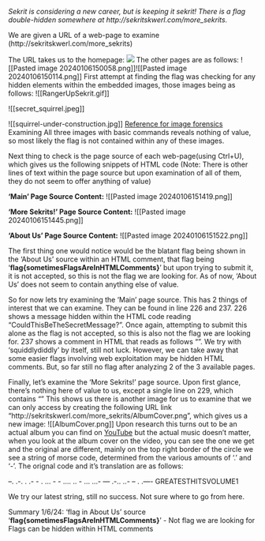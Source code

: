 *Sekrit is considering a new career, but is keeping it sekrit! There is a flag double-hidden somewhere at http://sekritskwerl.com/more_sekrits.*

We are given a URL of a web-page to examine (http://sekritskwerl.com/more_sekrits) 

The URL takes us to the homepage:
![](/assets/Pasted image 20240106145957.png)
The other pages are as follows:
![[Pasted image 20240106150058.png]]![[Pasted image 20240106150114.png]]
First attempt at finding the flag was checking for any hidden elements within the embedded images, those images being as follows:
![[RangerUpSekrit.gif]]


![[secret_squirrel.jpeg]]

![[squirrel-under-construction.jpg]]
[Reference for image forensics](https://scribe.bus-hit.me/beginners-ctf-guide-finding-hidden-data-in-images-e3be9e34ae0d)
Examining All three images with basic commands reveals nothing of value, so most likely the flag is not contained within any of these images.

Next thing to check is the page source of each web-page(using Ctrl+U), which gives us the following snippets of HTML code (Note: There is other lines of text within the page source but upon examination of all of them, they do not seem to offer anything of value)

**'Main' Page Source Content:**
![[Pasted image 20240106151419.png]]

**'More Sekrits!' Page Source Content:** 
![[Pasted image 20240106151445.png]]

**'About Us' Page Source Content:**
![[Pasted image 20240106151522.png]]

The first thing one would notice would be the blatant flag being shown in the 'About Us' source within an HTML comment, that flag being '**flag{sometimesFlagsAreInHTMLComments}**' but upon trying to submit it, it is not accepted, so this is not the flag we are looking for. As of now, 'About Us' does not seem to contain anything else of value.

So for now lets try examining the 'Main' page source. This has 2 things of interest that we can examine. They can be found in line 226 and 237. 226 shows a message hidden within the HTML code reading "CouldThisBeTheSecretMessage?". Once again, attempting to submit this alone as the flag is not accepted, so this is also not the flag we are looking for. 237 shows a comment in HTML that reads as follows "<!-- Secret message after the </body> tag: squiddlydiddly -->". We try with 'squiddlydiddly' by itself, still not luck. However, we can take away that some easier flags involving web exploitation may be hidden HTML comments. But, so far still no flag after analyzing 2 of the 3 available pages.

Finally, let's examine the 'More Sekrits!' page source. Upon first glance, there's nothing here of value to us, except a single line on 229, which contains "<!-- <img src="AlbumCover.png" width=500pts">	-->" This shows us there is another image for us to examine that we can only access by creating the following URL link "http://sekritskwerl.com/more_sekrits/AlbumCover.png", which gives us a new image:
![[AlbumCover.png]]
Upon research this turns out to be an actual album you can find on [YouTube](https://www.youtube.com/playlist?list=OLAK5uy_lp78l4nRYPRSLtTwCNUEombtzsaJvUrnQ) but the actual music doesn't matter, when you look at the album cover on the video, you can see the one we get and the original are different, mainly on the top right border of the circle we see a string of morse code, determined from the various amounts of '.' and '-'. The orignal code and it's translation are as follows:

--. .-. . .- - . ... - - .... .. - ... ...- --- .-.. ..- -- . .----
GREATESTHITSVOLUME1

We try our latest string, still no success. Not sure where to go from here.

Summary 1/6/24:
'flag in About Us' source '**flag{sometimesFlagsAreInHTMLComments}**' - Not flag we are looking for
Flags can be hidden within HTML comments


